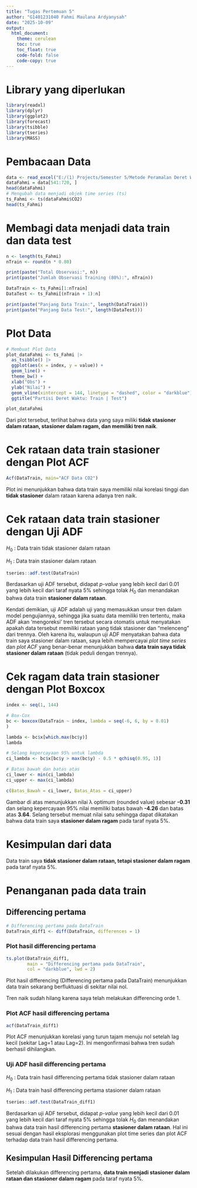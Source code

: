 ```yaml
---
title: "Tugas Pertemuan 5"
author: "G1401231040 Fahmi Maulana Ardyanysah"
date: "2025-10-09"
output: 
  html_document:
    theme: cerulean
    toc: true
    toc_float: true
    code-fold: false
    code-copy: true
---
```


# Library yang diperlukan
```r
library(readxl)
library(dplyr)
library(ggplot2)
library(forecast)
library(tsibble)
library(tseries)
library(MASS)
```

# Pembacaan Data
```r
data <- read_excel("E:/(1) Projects/Semester 5/Metode Peramalan Deret Waktu/MPDW/Data/Data MPDWW.xlsx")
dataFahmi = data[541:720, ]
head(dataFahmi)
# Mengubah data menjadi objek time series (ts)
ts_Fahmi <- ts(dataFahmi$CO2)
head(ts_Fahmi)
```
# Membagi data menjadi data train dan data test
```r
n <- length(ts_Fahmi)
nTrain <- round(n * 0.80) 

print(paste("Total Observasi:", n))
print(paste("Jumlah Observasi Training (80%):", nTrain))

DataTrain <- ts_Fahmi[1:nTrain]
DataTest <- ts_Fahmi[(nTrain + 1):n]

print(paste("Panjang Data Train:", length(DataTrain)))
print(paste("Panjang Data Test:", length(DataTest)))

```

# Plot Data
```r
# Membuat Plot Data
plot_dataFahmi <- ts_Fahmi |> 
  as_tsibble() |> 
  ggplot(aes(x = index, y = value)) +
  geom_line() +
  theme_bw() +
  xlab("Obs") + 
  ylab("Nilai") +
  geom_vline(xintercept = 144, linetype = "dashed", color = "darkblue") +
  ggtitle("Partisi Deret Waktu: Train | Test")

plot_dataFahmi
```
Dari plot tersebut, terlihat bahwa data yang saya miliki **tidak stasioner dalam rataan, stasioner dalam ragam, dan memiliki tren naik**.

# Cek rataan data train stasioner dengan Plot ACF
```r
Acf(DataTrain, main="ACF Data CO2")
```
Plot ini menunjukkan bahwa data train saya memiliki nilai korelasi tinggi dan **tidak stasioner** dalam rataan karena adanya tren naik.

# Cek rataan data train stasioner dengan Uji ADF
$H_0$ : Data train tidak stasioner dalam rataan

$H_1$ : Data train stasioner dalam rataan
```r
tseries::adf.test(DataTrain)
```
Berdasarkan uji ADF tersebut, didapat *p-value* yang lebih kecil dari 0.01 yang lebih kecil dari taraf nyata 5% sehingga tolak $H_0$ dan menandakan bahwa data train **stasioner dalam rataan**.

Kendati demikian, uji ADF adalah uji yang memasukkan unsur tren dalam model pengujiannya, sehingga jika suatu data memiliki tren tertentu, maka ADF akan 'mengoreksi' tren tersebut secara otomatis untuk menyatakan apakah data tersebut memiliki rataan yang tidak stasioner dan "melenceng" dari trennya. Oleh karena itu, walaupun uji ADF menyatakan bahwa data train saya stasioner dalam rataan, saya lebih mempercayai *plot time series* dan *plot ACF* yang benar-benar menunjukkan bahwa **data train saya tidak stasioner dalam rataan** (tidak peduli dengan trennya).

# Cek ragam data train stasioner dengan Plot Boxcox

```r
index <- seq(1, 144)

# Box-Cox
bc <- boxcox(DataTrain ~ index, lambda = seq(-6, 6, by = 0.01)
)
```

```r
lambda <- bc$x[which.max(bc$y)]
lambda
```

```r
# Selang kepercayaan 95% untuk lambda
ci_lambda <- bc$x[bc$y > max(bc$y) - 0.5 * qchisq(0.95, 1)]

# Batas bawah dan batas atas
ci_lower <- min(ci_lambda)
ci_upper <- max(ci_lambda)

c(Batas_Bawah = ci_lower, Batas_Atas = ci_upper)
```
Gambar di atas menunjukkan nilai λ optimum (rounded value) sebesar **-0.31** dan selang kepercayaan 95% nilai memiliki batas bawah **-4.26** dan batas atas **3.64**. Selang tersebut memuat nilai satu sehingga dapat dikatakan bahwa data train saya **stasioner dalam ragam** pada taraf nyata 5%.

# Kesimpulan dari data
Data train saya **tidak stasioner dalam rataan, tetapi stasioner dalam ragam** pada taraf nyata 5%.

# Penanganan pada data train
## Differencing pertama
```r
# Differencing pertama pada DataTrain
DataTrain_diff1 <- diff(DataTrain, differences = 1)
```
### Plot hasil differencing pertama
```r
ts.plot(DataTrain_diff1,
        main = "Differencing pertama pada DataTrain",
        col = "darkblue", lwd = 2)
```
Plot hasil differencing (Differencing pertama pada DataTrain) menunjukkan data train sekarang berfluktuasi di sekitar nilai nol.

Tren naik sudah hilang karena saya telah melakukan differencing orde 1.

### Plot ACF hasil differencing pertama
```r
acf(DataTrain_diff1)
```
Plot ACF menunjukkan korelasi yang turun tajam menuju nol setelah lag kecil (sekitar Lag=1 atau Lag=2). Ini mengonfirmasi bahwa tren sudah berhasil dihilangkan.

### Uji ADF hasil differencing pertama
$H_0$ : Data train hasil differencing pertama tidak stasioner dalam rataan

$H_1$ : Data train hasil differencing pertama stasioner dalam rataan
```r
tseries::adf.test(DataTrain_diff1)
```
Berdasarkan uji ADF tersebut, didapat *p-value* yang lebih kecil dari 0.01 yang lebih kecil dari taraf nyata 5% sehingga tolak $H_0$ dan menandakan bahwa data train hasil differencing pertama **stasioner dalam rataan**. Hal ini sesuai dengan hasil eksplorasi menggunakan plot time series dan plot ACF terhadap data train hasil differencing pertama.

## Kesimpulan Hasil Differencing pertama
Setelah dilakukan differencing pertama, **data train menjadi stasioner dalam rataan dan stasioner dalam ragam** pada taraf nyata 5%.